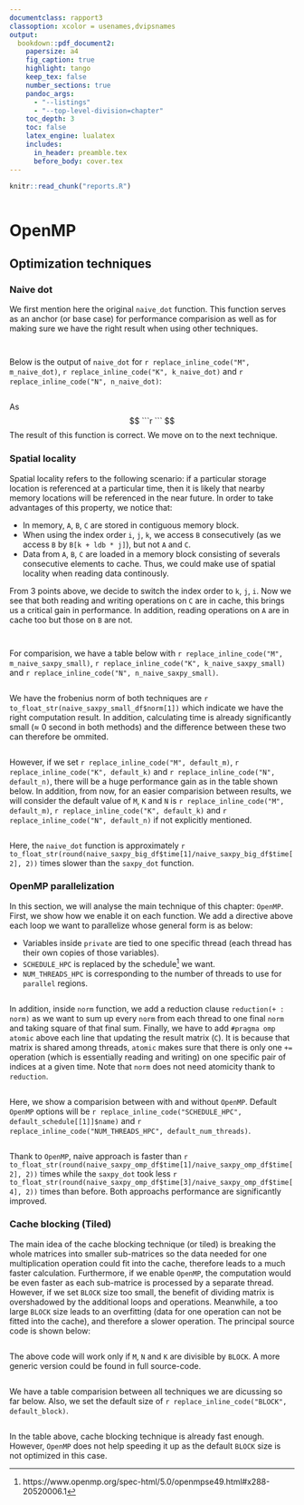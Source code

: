 ```yaml
---
documentclass: rapport3
classoption: xcolor = usenames,dvipsnames
output:
  bookdown::pdf_document2:
    papersize: a4
    fig_caption: true
    highlight: tango
    keep_tex: false
    number_sections: true
    pandoc_args: 
      - "--listings"
      - "--top-level-division=chapter"
    toc_depth: 3
    toc: false
    latex_engine: lualatex
    includes:
      in_header: preamble.tex
      before_body: cover.tex
---
```


```r
knitr::read_chunk("reports.R")
```

```r
```

# OpenMP
## Optimization techniques {#techniques}
### Naive dot

We first mention here the original `naive_dot` function. This function serves as an anchor (or base case) for performance comparision as well as for making sure we have the right result when using other techniques.

```c
```
```r
```
Below is the output of `naive_dot` for `r replace_inline_code("M", m_naive_dot)`, `r replace_inline_code("K", k_naive_dot)` and `r replace_inline_code("N", n_naive_dot)`:
```r
```

As
$$
```r
```
$$
The result of this function is correct. We move on to the next technique.

### Spatial locality

Spatial locality refers to the following scenario: if a particular storage location is referenced at a particular time, then it is likely that nearby memory locations will be referenced in the near future. In order to take advantages of this property, we notice that:

  - In memory, `A`, `B`, `C` are stored in contiguous memory block.
  - When using the index order `i`, `j`, `k`, we access `B` consecutively (as we access `B` by `B[k + ldb * j]`), but not `A` and `C`.
  - Data from `A`, `B`, `C` are loaded in a memory block consisting of severals consecutive elements to cache. Thus, we could make use of spatial locality when reading data continously.

From 3 points above, we decide to switch the index order to `k`, `j`, `i`. Now we see that both reading and writing operations on `C` are in cache, this brings us a critical gain in performance. In addition, reading operations on `A` are in cache too but those on `B` are not.

```c
```
```r
```
For comparision, we have a table below with `r replace_inline_code("M", m_naive_saxpy_small)`, `r replace_inline_code("K", k_naive_saxpy_small)` and `r replace_inline_code("N", n_naive_saxpy_small)`.
```r
```
We have the frobenius norm of both techniques are `r to_float_str(naive_saxpy_small_df$norm[1])` which indicate we have the right computation result. In addition, calculating time is already significantly small ($\approx$ 0 second in both methods) and the difference between these two can therefore be ommited.
```r
```
However, if we set `r replace_inline_code("M", default_m)`, `r replace_inline_code("K", default_k)` and `r replace_inline_code("N", default_n)`, there will be a huge performance gain as in the table shown below. In addition, from now, for an easier comparision between results, we will consider the default value of `M`, `K` and `N` is `r replace_inline_code("M", default_m)`, `r replace_inline_code("K", default_k)` and `r replace_inline_code("N", default_n)` if not explicitly mentioned.
```r
```
Here, the `naive_dot` function is approximately `r to_float_str(round(naive_saxpy_big_df$time[1]/naive_saxpy_big_df$time[2], 2))` times slower than the `saxpy_dot` function.

### OpenMP parallelization

In this section, we will analyse the main technique of this chapter: `OpenMP`. First, we show how we enable it on each function. We add a directive above each loop we want to parallelize whose general form is as below:

- Variables inside `private` are tied to one specific thread (each thread has their own copies of those variables).
- `SCHEDULE_HPC` is replaced by the schedule^[https://www.openmp.org/spec-html/5.0/openmpse49.html#x288-20520006.1] we want.
- `NUM_THREADS_HPC` is corresponding to the number of threads to use for `parallel` regions.
```c
```

In addition, inside `norm` function, we add a reduction clause `reduction(+ : norm)` as we want to sum up every `norm` from each thread to one final `norm` and taking square of that final sum. Finally, we have to add `#pragma omp atomic` above each line that updating the result matrix (`C`). It is because that matrix is shared among threads, `atomic` makes sure that there is only one `+=` operation (which is essentially reading and writing) on one specific pair of indices at a given time. Note that `norm` does not need atomicity thank to `reduction`.
```r
```
Here, we show a comparision between with and without `OpenMP`. Default `OpenMP` options will be `r replace_inline_code("SCHEDULE_HPC", default_schedule[[1]]$name)` and `r replace_inline_code("NUM_THREADS_HPC", default_num_threads)`.
```r
```
Thank to `OpenMP`, naive approach is faster than `r to_float_str(round(naive_saxpy_omp_df$time[1]/naive_saxpy_omp_df$time[2], 2))` times while the `saxpy_dot` took less `r to_float_str(round(naive_saxpy_omp_df$time[3]/naive_saxpy_omp_df$time[4], 2))` times than before. Both approachs performance are significantly improved.

### Cache blocking (Tiled) {#cache-blocking}

The main idea of the cache blocking technique (or tiled) is breaking the whole matrices into smaller sub-matrices so the data needed for one multiplication operation could fit into the cache, therefore leads to a much faster calculation. Furthermore, if we enable `OpenMP`, the computation would be even faster as each sub-matrice is processed by a separate thread. However, if we set `BLOCK` size too small, the benefit of dividing matrix is overshadowed by the additional loops and operations. Meanwhile, a too large `BLOCK` size leads to an overfitting (data for one operation can not be fitted into the cache), and therefore a slower operation. The principal source code is shown below:
```c
```
The above code will work only if `M`, `N` and `K` are divisible by `BLOCK`. A more generic version could be found in full source-code.

```r
```
We have a table comparision between all techniques we are dicussing so far below. Also, we set the default size of `r replace_inline_code("BLOCK", default_block)`.
```r
```
In the table above, cache blocking technique is already fast enough. However, `OpenMP` does not help speeding it up as the default `BLOCK` size is not optimized in this case.
